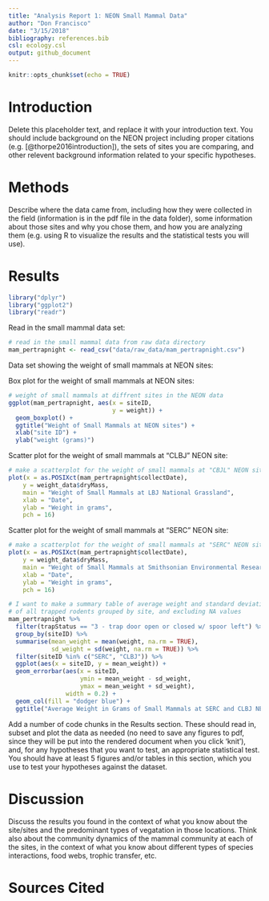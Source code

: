```yaml
---
title: "Analysis Report 1: NEON Small Mammal Data"
author: "Don Francisco"
date: "3/15/2018"
bibliography: references.bib
csl: ecology.csl
output: github_document
---
```


```r
knitr::opts_chunk$set(echo = TRUE)
```

# Introduction

Delete this placeholder text, and replace it with your introduction text. You should include background on the NEON project including proper citations (e.g. [@thorpe2016introduction]), the sets of sites you are comparing, and other relevent background information related to your specific hypotheses. 

# Methods

Describe where the data came from, including how they were collected in the field (information is in the pdf file in the data folder), some information about those sites and why you chose them, and how you are analyzing them (e.g. using R to visualize the results and the statistical tests you will use).

# Results
```r
library("dplyr")
library("ggplot2")
library("readr")
```

Read in the small mammal data set:
```r
# read in the small mammal data from raw data directory
mam_pertrapnight <- read_csv("data/raw_data/mam_pertrapnight.csv")
```

Data set showing the weight of small mammals at NEON sites:


Box plot for the weight of small mammals at NEON sites:
```r
# weight of small mammals at diffrent sites in the NEON data
ggplot(mam_pertrapnight, aes(x = siteID,
                             y = weight)) +
  geom_boxplot() +
  ggtitle("Weight of Small Mammals at NEON sites") +
  xlab("site ID") +
  ylab("weight (grams)")
```

Scatter plot for the weight of small  mammals at "CLBJ" NEON site:
```r
# make a scatterplot for the weight of small mammals at "CBJL" NEON site
plot(x = as.POSIXct(mam_pertrapnight$collectDate),
    y = weight_data$dryMass,
    main = "Weight of Small Mammals at LBJ National Grassland",
    xlab = "Date",
    ylab = "Weight in grams",
    pch = 16)
```

Scatter plot for the weight of small  mammals at "SERC" NEON site:
```r
# make a scatterplot for the weight of small mammals at "SERC" NEON site
plot(x = as.POSIXct(mam_pertrapnight$collectDate),
    y = weight_data$dryMass,
    main = "Weight of Small Mammals at Smithsonian Environmental Research Center",
    xlab = "Date",
    ylab = "Weight in grams",
    pch = 16)
```

```r
# I want to make a summary table of average weight and standard deviation
# of all trapped rodents grouped by site, and excluding NA values
mam_pertrapnight %>%
  filter(trapStatus == "3 - trap door open or closed w/ spoor left") %>%  
  group_by(siteID) %>%
  summarise(mean_weight = mean(weight, na.rm = TRUE),
            sd_weight = sd(weight, na.rm = TRUE)) %>%
  filter(siteID %in% c("SERC", "CLBJ")) %>% 
  ggplot(aes(x = siteID, y = mean_weight)) +
  geom_errorbar(aes(x = siteID,
                    ymin = mean_weight - sd_weight,
                    ymax = mean_weight + sd_weight),
                width = 0.2) +
  geom_col(fill = "dodger blue") +
  ggtitle("Average Weight in Grams of Small Mammals at SERC and CLBJ NEON sites")

```

Add a number of code chunks in the Results section. These should read in, subset and plot the data as needed (no need to save any figures to pdf, since they will be put into the rendered document when you click 'knit'), and, for any hypotheses that you want to test, an appropriate statistical test. You should have at least 5 figures and/or tables in this section, which you use to test your hypotheses against the dataset.

# Discussion

Discuss the results you found in the context of what you know about the site/sites and the predominant types of vegatation in those locations. Think also about the community dynamics of the mammal community at each of the sites, in the context of what you know about different types of species interactions, food webs, trophic transfer, etc.

# Sources Cited

